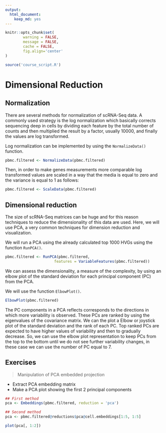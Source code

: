 ```yaml
---
output:
  html_document:
    keep_md: yes
---
```



```r
knitr::opts_chunk$set(
        warning = FALSE, 
        message = FALSE,
        cache = FALSE,
        fig.align='center'
)

source('course_script.R')
```


# Dimensional Reduction


## Normalization

There are several methods for normalization of scRNA-Seq data. A commonly
used strategy is the log normalization which basically corrects sequencing
deep in cells by dividing each feature by the total number of counts and
then multiplied the result by a factor, usually 10000, and finally the
values are log transformed.

Log normalization can be implemented by using the `NormalizeData()` function.

```r
pbmc.filtered <- NormalizeData(pbmc.filtered)
```

Then, in order to make genes measurements more comparable log transformed
values are scaled in a way that the media is equal to zero and the variance
is equal to 1 as follows:

```r
pbmc.filtered <- ScaleData(pbmc.filtered)
```



## Dimensional reduction


The size of scRNA-Seq matrices can be huge and for this reason techniques to reduce the dimensionality
of this data are used. Here, we will use PCA, a very common techniques for dimension
reduction and visualization.

We will run a PCA using the already calculated top 1000 HVGs using the function `RunPCA()`.

```r
pbmc.filtered <- RunPCA(pbmc.filtered, 
                      features = VariableFeatures(pbmc.filtered))
```

We can assess the dimensionality, a measure of the complexity, by using an
elbow plot of the standard deviation for each principal component (PC)
from the PCA.

We will use the function `ElbowPlot()`.


```r
ElbowPlot(pbmc.filtered)
```

The PC components in a PCA reflects corresponds to the directions in which
more variability is observed. These PCs are ranked by using the eigenvalues
of the covariance matrix. We can the plot a Elbow or joystick plot of the 
standard deviation and the rank of each PC. Top ranked PCs are expected to 
have higher values of variability and then to gradually decrease. So, we
can use the elbow plot representation to keep PCs from the top to the bottom
until we do not see further variability changes, in these case we can use 
the number of PC equal to 7.


## Exercises

> Manipulation of PCA embedded projection

 * Extract PCA embedding matrix
 * Make a PCA plot showing the first 2 principal components 
 

```r
## First method
pca <- Embeddings(pbmc.filtered, reduction = 'pca')

## Second method
pca <- pbmc.filtered@reductions$pca@cell.embeddings[1:5, 1:5]

plot(pca[, 1:2])
```


